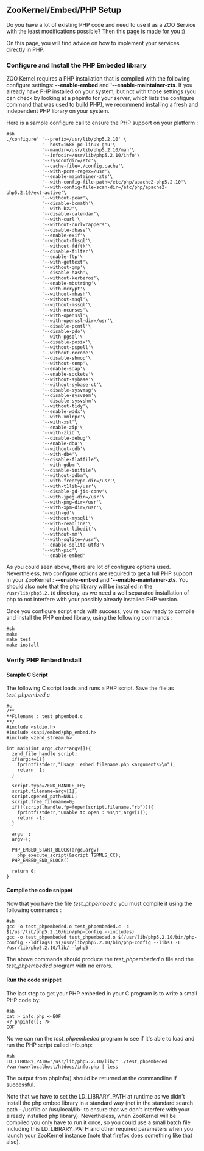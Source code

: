 
== ZooKernel/Embed/PHP Setup ==

Do you have a lot of existing PHP code and need to use it as a ZOO Service with the least modifications possible? Then this page is made for you :)

On this page, you will find advice on how to implement your services directly in PHP.

=== Configure and Install the PHP Embeded library ===

ZOO Kernel requires a PHP installation that is compiled with the following configure settings: '''--enable-embed''' and ''''--enable-maintainer-zts'''. If you already have PHP installed on your system, but not with those settings (you can check by looking at a phpinfo for your server, which lists the configure command that was used to build PHP), we recommend installing a fresh and independent PHP library on your system.

Here is a sample configure call to ensure the PHP support on your platform :

<pre>
#sh
./configure' '--prefix=/usr/lib/php5.2.10' \
             '--host=i686-pc-linux-gnu'\
             '--mandir=/usr/lib/php5.2.10/man'\
             '--infodir=/usr/lib/php5.2.10/info'\
             '--sysconfdir=/etc'\
             '--cache-file=./config.cache'\
             '--with-pcre-regex=/usr'\
             '--enable-maintainer-zts'\
             '--with-config-file-path=/etc/php/apache2-php5.2.10'\
             '--with-config-file-scan-dir=/etc/php/apache2-php5.2.10/ext-active'\
             '--without-pear'\
             '--disable-bcmath'\
             '--with-bz2'\
             '--disable-calendar'\
             '--with-curl'\
             '--without-curlwrappers'\
             '--disable-dbase'\
             '--enable-exif'\
             '--without-fbsql'\
             '--without-fdftk'\
             '--disable-filter'\
             '--enable-ftp'\
             '--with-gettext'\
             '--without-gmp'\
             '--disable-hash'\
             '--without-kerberos'\
             '--enable-mbstring'\
             '--with-mcrypt'\
             '--without-mhash'\
             '--without-msql'\
             '--without-mssql'\
             '--with-ncurses'\
             '--with-openssl'\
             '--with-openssl-dir=/usr'\
             '--disable-pcntl'\
             '--disable-pdo'\
             '--with-pgsql'\
             '--disable-posix'\
             '--without-pspell'\
             '--without-recode'\
             '--disable-shmop'\
             '--without-snmp'\
             '--enable-soap'\
             '--enable-sockets'\
             '--without-sybase'\
             '--without-sybase-ct'\
             '--disable-sysvmsg'\
             '--disable-sysvsem'\
             '--disable-sysvshm'\
             '--without-tidy'\
             '--enable-wddx'\
             '--with-xmlrpc'\
             '--with-xsl'\
             '--enable-zip'\
             '--with-zlib'\
             '--disable-debug'\
             '--enable-dba'\
             '--without-cdb'\
             '--with-db4'\
             '--disable-flatfile'\
             '--with-gdbm'\
             '--disable-inifile'\
             '--without-qdbm'\
             '--with-freetype-dir=/usr'\
             '--with-t1lib=/usr'\
             '--disable-gd-jis-conv'\
             '--with-jpeg-dir=/usr'\
             '--with-png-dir=/usr'\
             '--with-xpm-dir=/usr'\
             '--with-gd'\
             '--without-mysqli'\
             '--with-readline'\
             '--without-libedit'\
             '--without-mm'\
             '--with-sqlite=/usr'\
             '--enable-sqlite-utf8'\
             '--with-pic'\
             '--enable-embed'
</pre>

As you could seen above, there are lot of configure options used. Nevertheless, two configure options are required to get a full PHP support in your ZooKernel : '''--enable-embed''' and ''''--enable-maintainer-zts'''. You should also note that the php library will be installed in the <tt>/usr/lib/php5.2.10</tt> directory, as we need a well separated installation of php to not interfere with your possibly already installed PHP version.

Once you configure script ends with success, you're now ready to compile and install the PHP embed library, using the following commands :

<pre>
#sh
make 
make test
make install
</pre>

=== Verify PHP Embed Install ===

==== Sample C Script ====

The following C script  loads and runs a PHP script. Save the file as ''test_phpembed.c''

<pre>
#c
/**
**Filename : test_phpembed.c
**/ 
#include <stdio.h>
#include <sapi/embed/php_embed.h>
#include <zend_stream.h>

int main(int argc,char*argv[]){
  zend_file_handle script;
  if(argc<=1){
    fprintf(stderr,"Usage: embed filename.php <arguments>\n");
    return -1;
  }

  script.type=ZEND_HANDLE_FP;
  script.filename=argv[1];
  script.opened_path=NULL;
  script.free_filename=0;
  if(!(script.handle.fp=fopen(script.filename,"rb"))){
    fprintf(stderr,"Unable to open : %s\n",argv[1]);
    return -1;
  }
  
  argc--;
  argv++;

  PHP_EMBED_START_BLOCK(argc,argv)
    php_execute_script(&script TSRMLS_CC);
  PHP_EMBED_END_BLOCK()

  return 0;
}
</pre>

==== Compile the code snippet ====

Now that you have the file ''test_phpembed.c'' you must compile it using the following commands :

<pre>
#sh
gcc -o test_phpembeded.o test_phpembeded.c -c $(/usr/lib/php5.2.10/bin/php-config --includes)
gcc -o test_phpembeded test_phpembeded.o $(/usr/lib/php5.2.10/bin/php-config --ldflags) $(/usr/lib/php5.2.10/bin/php-config --libs) -L /usr/lib/php5.2.10/lib/ -lphp5
</pre>

The above commands should produce the ''test_phpembeded.o'' file and the ''test_phpembeded'' program with no errors.

==== Run the code snippet ====

The last step to get your PHP embeded in your C program is to write a small PHP code by:


<pre>
#sh
cat > info.php <<EOF
<? phpinfo(); ?>
EOF
</pre>

No we can run the ''test_phpembeded'' program to see if it's able to load and run the PHP script called info.php:

<pre>
#sh
LD_LIBRARY_PATH="/usr/lib/php5.2.10/lib/" ./test_phpembeded /var/www/localhost/htdocs/info.php | less
</pre>

The output from phpinfo() should be returned at the commandline if successful.

Note that we have to set the LD_LIBRARY_PATH at runtime as we didn't install the php embed library in a standard way (not in the standard search path - /usr/lib or /usr/local/lib- to ensure that we don't interfere with your already installed php library). Nevertheless, when ZooKernel will be compiled you only have to run it once, so you could use a small batch file including this LD_LIBRARY_PATH and other required parameters when you launch your ZooKernel instance (note that firefox does something like that also).




